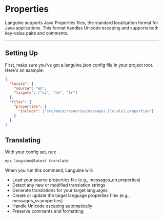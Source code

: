 # Properties

Languine supports Java Properties files, the standard localization format for Java applications. This format handles Unicode escaping and supports both key-value pairs and comments.

---

## Setting Up

First, make sure you've got a languine.json config file in your project root. Here's an example:

```json
{
  "locale": {
    "source": "en",
    "targets": ["sv", "de", "fr"]
  },
  "files": {
    "properties": {
      "include": ["src/main/resources/messages_[locale].properties"]
    }
  }
}
```

## Translating

With your config set, run:

```bash
npx languine@latest translate
```

When you run this command, Languine will:

- Load your source properties file (e.g., messages_en.properties)
- Detect any new or modified translation strings
- Generate translations for your target languages
- Create or update the target language properties files (e.g., messages_sv.properties)
- Handle Unicode escaping automatically
- Preserve comments and formatting
